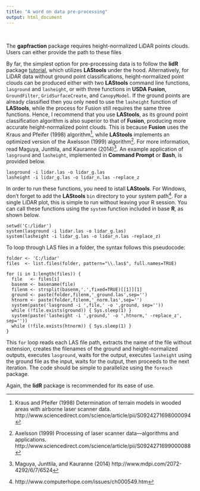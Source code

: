 ```yaml
---
title: "A word on data pre-processing"
output: html_document
---
```


<br>

The **gapfraction** package requires height-normalized LiDAR points clouds. Users can either provide the path to these files

By far, the simplest option for pre-processing data is to follow the **lidR** package [tutorial]("https://github.com/Jean-Romain/lidR/wiki/lasnormalize"), which utilizes **LAStools** under the hood. Alternatively, for LiDAR data without ground point classifications, height-normalized point clouds can be produced either with two **LAStools** command line functions, `lasground` and `lasheight`, or with three functions in **USDA Fusion**, `GroundFilter`, `GridSurfaceCreate`, and `CanopyModel`. If the ground points are already classified then you only need to use the `lasheight` function of **LAStools**, while the process for Fusion still requires the same three functions. Hence, I recommend that you use **LAStools**, as its ground point classification algorithm is also superior to that of **Fusion**, producing more accurate height-normalized point clouds. This is because **Fusion** uses the Kraus and Pfeifer (1998) algorithm^[Kraus and Pfeifer (1998) Determination of terrain models in wooded areas with airborne laser scanner data. http://www.sciencedirect.com/science/article/pii/S0924271698000094], while **LAStools** implements an optimized version of the Axelsson (1999) algorithm^[Axelsson (1999) Processing of laser scanner data—algorithms and applications. http://www.sciencedirect.com/science/article/pii/S0924271699000088]. For more information, read Maguya, Junttila, and Kauranne (2014)^[Maguya, Junttila, and Kauranne (2014) http://www.mdpi.com/2072-4292/6/7/6524]. An example application of `lasground` and `lasheight`, implemented in **Command Prompt** or **Bash**, is provided below.

```
lasground -i lidar.las -o lidar_g.las 
lasheight -i lidar_g.las -o lidar_n.las -replace_z 
```

In order to run these functions, you need to istall **LAStools**. For Windows, don't forget to add the **LAStools** `bin` directory to your system path^[http://www.computerhope.com/issues/ch000549.htm]. For a single LiDAR plot, this is simple to run without leaving your R session. You can call these functions using the `system` function included in base **R**, as shown below.

```
setwd('C:/lidar')
system(lasground -i lidar.las -o lidar_g.las)
system(lasheight -i lidar_g.las -o lidar_n.las -replace_z)
```

To loop through LAS files in a folder, the syntax follows this pseudocode:

```
folder <- 'C:/lidar'
files  <- list.files(folder, pattern="\\.las$", full.names=TRUE)

for (i in 1:length(files)) {
  file   <- files[i]
  basenm <- basename(file)
  filenm <- strsplit(basenm,'.',fixed=TRUE)[[1]][1]
  ground <- paste(folder,filenm,'_ground.las',sep='')
  htnorm <- paste(folder,filenm,'_norm.las',sep='')
  system(paste('lasground -i ',file,' -o ',ground, sep=''))
  while (!file.exists(ground)) { Sys.sleep(1) }
  system(paste('lasheight -i ',ground,' -o ',htnorm,' -replace_z', sep=''))
  while (!file.exists(htnorm)) { Sys.sleep(1) }
}
```
This `for` loop reads each LAS file path, extracts the name of the file without extension, creates the filenames of the ground and height-normalized outputs, executes `lasground`, waits for the output, executes `lasheight` using the ground file as the input, waits for the output, then proceeds to the next iteration. The code should be simple to parallelize using the `foreach` package.

Again, the **lidR** package is recommended for its ease of use.
